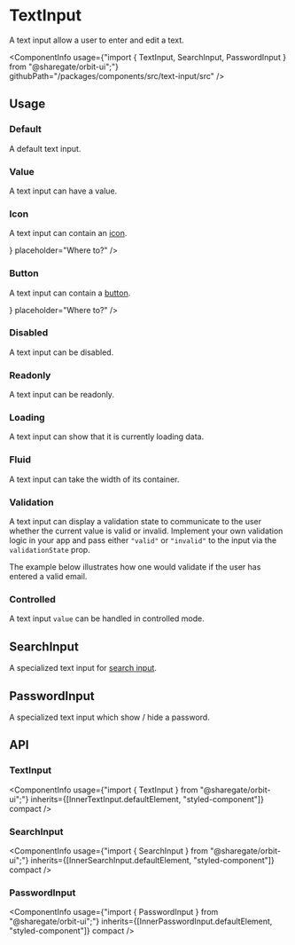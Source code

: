 
<Meta
    title="Components/TextInput"
    id="text-input"
/>

# TextInput

<Tagline>A text input allow a user to enter and edit a text.</Tagline>

<ComponentInfo
    usage={"import { TextInput, SearchInput, PasswordInput } from \"@sharegate/orbit-ui\";"}
    githubPath="/packages/components/src/text-input/src"
/>

## Usage

### Default

A default text input.

<Preview>
    <Story name="default">
        <TextInput autoFocus placeholder="Where to?" />
    </Story>
</Preview>

### Value

A text input can have a value.

<Preview>
    <Story name="value">
        <TextInput defaultValue="Deep space" placeholder="Where to?" />
    </Story>
</Preview>

### Icon

A text input can contain an [icon](?path=/docs/icon-gallery--page).

<Preview>
    <Story name="icon">
        <TextInput icon={<EditIcon />} placeholder="Where to?" />
    </Story>
</Preview>

### Button

A text input can contain a [button](?path=/docs/button--default-story).

<Preview>
    <Story name="button">
        <TextInput button={<CrossButton aria-label="Clear value" />} placeholder="Where to?" />
    </Story>
</Preview>

### Disabled

A text input can be disabled.

<Preview>
    <Story name="disabled">
        <TextInput disabled placeholder="Where to?" />
    </Story>
</Preview>

### Readonly

A text input can be readonly.

<Preview>
    <Story name="readonly">
        <TextInput readOnly defaultValue="Deep space" placeholder="Where to?" />
    </Story>
</Preview>

### Loading

A text input can show that it is currently loading data.

<Preview>
    <Story name="loading">
        <TextInput loading placeholder="Where to?" />
    </Story>
</Preview>

### Fluid

A text input can take the width of its container.

<Preview>
    <Story name="fluid">
        <TextInput fluid placeholder="Where to?" />
    </Story>
</Preview>

### Validation

A text input can display a validation state to communicate to the user whether the current value is valid or invalid. Implement your own validation logic in your app and pass either `"valid"` or `"invalid"` to the input via the `validationState` prop.

The example below illustrates how one would validate if the user has entered a valid email.

<Preview filePath="/text-input/docs/EmailValidation" />

### Controlled

A text input `value` can be handled in controlled mode.

<Preview filePath="/text-input/docs/ControlledTextInput" />

## SearchInput

A specialized text input for [search input](https://developer.mozilla.org/en-US/docs/Web/HTML/Element/input/search).

<Preview>
    <Story name="search">
        <SearchInput placeholder="Where to?" />
    </Story>
</Preview>

## PasswordInput

A specialized text input which show / hide a password.

<Preview>
    <Story name="password">
        <PasswordInput placeholder="What's your secret?" />
    </Story>
</Preview>

## API

### TextInput

<ComponentInfo
    usage={"import { TextInput } from \"@sharegate/orbit-ui\";"}
    inherits={[InnerTextInput.defaultElement, "styled-component"]}
    compact
/>

<ArgsTable of={InnerTextInput} sort="alpha" />

### SearchInput

<ComponentInfo
    usage={"import { SearchInput } from \"@sharegate/orbit-ui\";"}
    inherits={[InnerSearchInput.defaultElement, "styled-component"]}
    compact
/>

<ArgsTable of={InnerSearchInput} sort="alpha" />

### PasswordInput

<ComponentInfo
    usage={"import { PasswordInput } from \"@sharegate/orbit-ui\";"}
    inherits={[InnerPasswordInput.defaultElement, "styled-component"]}
    compact
/>

<ArgsTable of={InnerPasswordInput} sort="alpha" />
